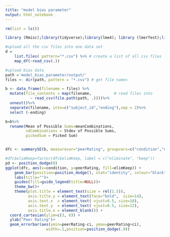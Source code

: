 ```yaml
---
title: "model bias parameter"
output: html_notebook
---
```

```r
rm(list = ls())

library (Rmisc);library(tidyverse);library(lme4); library (lmerTest);library(tidyboot)

#upload all the csv files into one data set 
d =
    list.files( pattern="*.csv") %>% # create a list of all csv files 
    map_df(~read_csv(.))

#upload bias data 
path ='model_bias_parameter/output/'
files <- dir(path, pattern = "*.csv") # get file names

b <- data_frame(filename = files) %>% 
  mutate(file_contents = map(filename,          # read files into
           ~ read_csv(file.path(path, .))))%>%
  unnest()%>%
  separate(filename, into=c("subject_id","ending"),sep = 2)%>%
  select (-ending)

b=b%>%
  rename(Mean of Possible Sums=meanCombinations,
         sdCombinations = Stdev of Possible Sums,
         pickedSum = Picked Sum)



```


```r


dfc <- summarySE(b, measurevar="peerRating", groupvars=c("condition","elimKeep"), na.rm = T)

#dfc$elimKeep=factor(dfc$elimKeep, label = c("eliminate", "keep"))
pd <- position_dodge(0)
ggplot(dfc, aes(x=condition, y=peerRating, fill=elimKeep)) + 
    geom_bar(position=position_dodge(), stat="identity", colour="black" ) +
    labs(title="")+
    guides(fill=guide_legend(title=NULL))+
    theme_bw()+
    theme(plot.title = element_text(size = rel(1.5)),
          axis.title.y = element_text(face="bold",  size=14),
          axis.text.x  = element_text( vjust=0.5, size=18),
          axis.text.y  = element_text( vjust=0.5, size=12),
          axis.title.x = element_blank()) +  
  coord_cartesian(ylim=c(3, 6)) +
  ylab("Peer Rating")+
  geom_errorbar(aes(ymin=peerRating-ci, ymax=peerRating+ci),
                  width=.1,position=position_dodge(.9))

```

